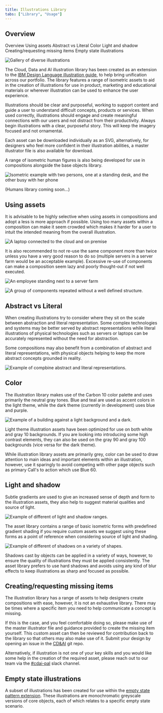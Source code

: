 ```yaml
---
title: Illustrations Library
tabs: ["Library", "Usage"]
---
```


## Overview

<AnchorLinks>
  <AnchorLink>Overview</AnchorLink>
  <AnchorLink>Using assets</AnchorLink>
  <AnchorLink>Abstract vs Literal</AnchorLink>
  <AnchorLink>Color</AnchorLink>
  <AnchorLink>Light and shadow</AnchorLink>
  <AnchorLink>Creating/requesting missing items</AnchorLink>
  <AnchorLink>Empty state illustrations</AnchorLink>
</AnchorLinks>

<Row>
<Column colLg={8}>

![Gallery of diverse illustrations](images/introduction.png)

</Column>
</Row>


The Cloud, Data and AI illustration library has been created as an extension to the [IBM Design Language illustration guide](https://www.ibm.com/design/language/illustration/overview/), to help bring unification across our portfolio. The library features a range of isometric assets to aid in the creation of illustrations for use in product, marketing and educational materials or wherever illustration can be used to enhance the user experience.

Illustrations should be clear and purposeful, working to support content and guide a user to understand difficult concepts, products or services. When used correctly, illustrations should engage and create meaningful connections with our users and not distract from their productivity. Always begin illustrations with a clear, purposeful story. This will keep the imagery focused and not ornamental.

Each asset can be downloaded individually as an SVG, alternatively, for designers who feel more confident in their illustration abilities, a master illustrator file is also available for download.

A range of isometric human figures is also being developed for use in compositions alongside the base objects library.

<Row>
<Column colLg={8}>

![Isometric example with two persons, one at a standing desk, and the other busy with her phone](images/isometric-example.png)

</Column>
</Row>

(Humans library coming soon…)

## Using assets

It is advisable to be highly selective when using assets in compositions and adopt a less is more approach if possible. Using too many assets within a composition can make it seem crowded which makes it harder for a user to intuit the intended meaning from the overall illustration.

<Row>
<Column colLg={8}>

![A laptop connected to the cloud and on premise](images/using-assets.png)

</Column>
</Row>

It is also recommended to not re-use the same component more than twice unless you have a very good reason to do so (multiple servers in a server farm would be an acceptable example). Excessive re-use of components can make a composition seem lazy and poorly thought-out if not well executed.

<DoDontRow>
  <DoDont colLg={8} caption="The server farm illustration above is a good example of how well-considered reuse of a single component can help to create an effective composition.">

![An employee standing next to a server farm](images/server-farm.png)

  </DoDont>
</DoDontRow>
<DoDontRow>
  <DoDont type="dont" colLg={8} caption="The illustration above is an example of what not to do when creating compositions, the repeated reuse of components without a well defined structure seems lazy and sloppy. It is also recommended that you do not use randomly resized components as depicted above, scale can be an effective way to help communicate relationships and concepts, and as such should not be used without consideration.">

![A group of components repeated without a well defined structure.](images/component-composition-bad-example.png)

  </DoDont>
</DoDontRow>


## Abstract vs Literal

When creating illustrations try to consider where they sit on the scale between abstraction and literal representation. Some complex technologies and systems may be better served by abstract representations while literal illustrations of physical technologies such as servers or laptops can be accurately represented without the need for abstraction.

Some compositions may also benefit from a combination of abstract and literal representations, with physical objects helping to keep the more abstract concepts grounded in reality.

<Row>
<Column colLg={8}>

![Example of compbine abstract and literal representations.](images/abstract-vs-literal.png)

</Column>
</Row>

## Color

The illustration library makes use of the Carbon 10 color palette and uses primarily the neutral gray tones. Blue and teal are used as accent colors in the light theme, while the dark theme (currently in development) uses blue and purple.

<Row>
<Column colLg={8}>

![Example of a building against a light background and a dark.](images/light-vs-dark-building.png)

</Column>
</Row>

Light theme illustration assets have been optimized for use on both white and gray 10 backgrounds. If you are looking into introducing some high contrast elements, they can also be used on the gray 90 and gray 100 backgrounds (vice versa for the dark theme).

While illustration library assets are primarily grey, color can be used to draw attention to main ideas and important elements within an illustration, however, use it sparingly to avoid competing with other page objects such as primary Call's to action which use Blue 60.

## Light and shadow

Subtle gradients are used to give an increased sense of depth and form to the illustration assets, they also help to suggest material qualities and source of light.

<Row>
<Column colLg={8}>

![Example of different of light and shadow ranges.](images/light-and-shadow-example.png)

</Column>
</Row>

The asset library contains a range of basic isometric forms with predefined gradient shading if you require custom assets we suggest using these forms as a point of reference when considering source of light and shading.

<Row>
<Column colLg={8}>

![Example of different of shadows on a variety of shapes.](images/shadows-and-shapes.png)

</Column>
</Row>

Shadows cast by objects can be applied in a variety of ways, however, to ensure the quality of illustrations they must be applied consistently. The asset library prefers to use hard shadows and avoids using any kind of blur effects to keep illustrations as sharp and focused as possible.

## Creating/requesting missing items

The illustration library has a range of assets to help designers create compositions with ease, however, it is not an exhaustive library. There may be times where a specific item you need to help communicate a concept is missing.

If this is the case, and you feel comfortable doing so, please make use of the master illustrator file and guidance provided to create the missing item yourself. This custom asset can then be reviewed for contribution back to the library so that others may also make use of it. Submit your design by opening an issue in the [CD&AI](https://github.ibm.com/CDAI-design/pal/issues) git repo.

Alternatively, if illustration is not one of your key skills and you would like some help in the creation of the required asset, please reach out to our team via the [#cdai-pal](https://ibm-casdesign.slack.com/archives/CQGR0HC05) slack channel.

## Empty state illustrations

A subset of illustrations has been created for use within the [empty state pattern extension](https://pages.github.ibm.com/cdai-design/pal/patterns/empty-state/usage). These illustrations are monochromatic greyscale versions of core objects, each of which relates to a specific empty state scenario.
